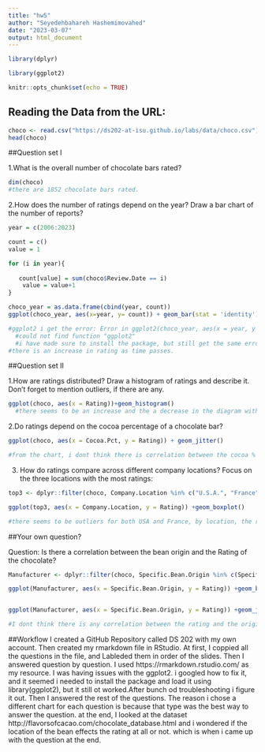 ```yaml
---
title: "hw5"
author: "Seyedehbahareh Hashemimovahed"
date: "2023-03-07"
output: html_document
---
```

```r
library(dplyr)
```

```r
library(ggplot2)
```

```r
knitr::opts_chunk$set(echo = TRUE)
```

## Reading the Data from the URL:
```r
choco <- read.csv("https://ds202-at-isu.github.io/labs/data/choco.csv")
head(choco)
```


##Question set I

1.What is the overall number of chocolate bars rated?

```r
dim(choco)
#there are 1852 chocolate bars rated.

```

2.How does the number of ratings depend on the year? Draw a bar chart of the number of reports?



```r

year = c(2006:2023)

count = c()
value = 1

for (i in year){
 
   count[value] = sum(choco$Review.Date == i)
    value = value+1
}

choco_year = as.data.frame(cbind(year, count))
ggplot(choco_year, aes(x=year, y= count)) + geom_bar(stat = 'identity')

#ggplot2 i get the error: Error in ggplot2(choco_year, aes(x = year, y = number)) : 
  #could not find function "ggplot2"
  #i have made sure to install the package, but still get the same error.  
#there is an increase in rating as time passes. 
```

##Question set II

1.How are ratings distributed? Draw a histogram of ratings and describe it. Don’t forget to mention outliers, if there are any.


```r
ggplot(choco, aes(x = Rating))+geom_histogram()
  #there seems to be an increase and the a decrease in the diagram with slight left scewed didtribution and outliers are 1 and 5 


```
2.Do ratings depend on the cocoa percentage of a chocolate bar?

```r
ggplot(choco, aes(x = Cocoa.Pct, y = Rating)) + geom_jitter()

#from the chart, i dont think there is correlation between the cocoa % and ratings. 
```

3. How do ratings compare across different company locations? Focus on the three locations with the most ratings:


```r
top3 <- dplyr::filter(choco, Company.Location %in% c("U.S.A.", "France", "Canada"))

ggplot(top3, aes(x = Company.Location, y = Rating)) +geom_boxplot()

#there seems to be outliers for both USA and France, by location, the ratings in the U.S.A seems to be in the higher quartile, while in France is in the middle/median, and in Canada is in the lower quartile.  
```

##Your own question?

Question: Is there a correlation between the bean origin and the Rating of the chocolate? 



```r
Manufacturer <- dplyr::filter(choco, Specific.Bean.Origin %in% c(Specific.Bean.Origin))

ggplot(Manufacturer, aes(x = Specific.Bean.Origin, y = Rating)) +geom_boxplot() 


ggplot(Manufacturer, aes(x = Specific.Bean.Origin, y = Rating)) +geom_jitter()

#I dont think there is any correlation between the rating and the origin of the bean.  

```


##Workflow
I created a GitHub Repository called DS 202 with my own account. Then created my rmarkdown file in RStudio. At first,  I coppied all the questions in the file, and Lableded them in order of the slides.  Then I answered question by question. I used https://rmarkdown.rstudio.com/ as my resource.  I was having issues with the ggplot2.  i googled how to fix it, and it seemed i needed to install the package and load it using library(ggplot2), but it still ot worked.After bunch od troubleshooting i figure it out.  Then I answered the rest of the questions.  The reason i chose a different chart for each question is because that type was the best way to answer the question. at the end,  I looked at the dataset http://flavorsofcacao.com/chocolate_database.html and i wondered if the location of the bean effects the rating at all or not.  which is when i came up with the question at the end. 
